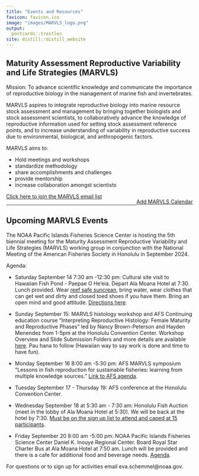 ```yaml
---
title: "Events and Resources"
favicon: favicon.ico
image: "images/MARVLS_logo.png"
output:
  postcards::trestles
site: distill::distill_website
---
```


<script>
$('#button').click(function(){
    $('#wrapper').toggle();
});  
</script>
<style>
#wrapper {
  display:none
} 
.button {
  background-color: #4CAF50;
  border-radius: 12px;
  border: none;
  color: white;
  padding: 10px 32px;
  text-align: center;
  text-decoration: none;
  display: inline-block;
  font-size: 16px;
  margin: 4px 2px;
  cursor: pointer;
}
</style>

<div>
## Maturity Assessment Reproductive Variability and Life Strategies (MARVLS)

Mission: To advance scientific knowledge and communicate the importance of reproductive biology in the management of marine fish and invertebrates.

MARVLS aspires to integrate reproductive biology into marine resource stock assessment and management by bringing together biologists and stock assessment scientists, to collaboratively advance the knowledge of reproductive information used for setting stock assessment reference points, and to increase understanding of variability in reproductive success due to environmental, biological, and anthropogenic factors.

MARVLS aims to:

- Hold meetings and workshops
- standardize methodology
- share accomplishments and challenges
- provide mentorship
- increase collaboration amongst scientists

<div style="float: left">[Click here to join the MARVLS email list](https://docs.google.com/spreadsheets/d/1SaHmhj6l6d6JybSbwJNL1zyfqPBK0upNVHZ_64Bf3TI/edit#gid=0)</div> 
</div>
<div style="float: right">[Add MARVLS Calendar](https://calendar.google.com/calendar/u/0?cid=Y19mbGJnaTAybGI5ajV2Y2VnZ3ZkN2txMG03a0Bncm91cC5jYWxlbmRhci5nb29nbGUuY29t)
</div>

<p></p>
<br/>
<hr>

## Upcoming MARVLS Events
        
The NOAA Pacific Islands Fisheries Science Center is hosting the 5th biennial meeting for the Maturity Assessment Reproductive Variability and Life Strategies (MARVLS) working group in conjunction with the National Meeting of the American Fisheries Society in Honolulu in September 2024.

Agenda:

* Saturday September 14 7:30 am -12:30 pm: Cultural site visit to Hawaiian Fish Pond - Paepae O He'eia. Depart Ala Moana Hotel at 7:30. Lunch provided. Wear [reef safe suncrean](https://www.hawaii.com/reef-safe-sunscreen/), bring water, wear clothes that can get wet and dirty and closed toed shoes if you have them. Bring an open mind and good attitude. [Directions here](https://www.google.com/maps/place/Paepae+o+He'eia/@21.4314536,-157.8069545,15z/data=!4m6!3m5!1s0x7c006af5eea83d7b:0xf967d601f089a0d0!8m2!3d21.4314536!4d-157.8069545!16s%2Fg%2F11cjkc95_9?entry=ttu&g_ep=EgoyMDI0MDkwNC4wIKXMDSoASAFQAw%3D%3D).

* Sunday September 15: MARVLS histology workshop and AFS Continuing education course “Interpreting Reproductive Histology: Female Maturity and Reproductive Phases” led by Nancy Brown-Peterson and Hayden Menendez from 1-5pm at the Honolulu Convention Center.  Workshop Overview and Slide Submission Folders and more details are available [here](https://drive.google.com/drive/folders/1wVYM5Hk6_CK8vn4Gx2egGTXzDEGEs-ez). Pau hana to follow (Hawaiian way to say work is done and time to have fun).

* Monday September 16 8:00 am -5:30 pm: AFS MARVLS symposium “Lessons in fish reproduction for sustainable fisheries: learning from multiple knowledge sources.” [Link to AFS agenda](https://www.xcdsystem.com/afs/program/y7rKVr9/index.cfm). 

* Tuesday September 17 - Thursday 19: AFS conference at the Honolulu Convention Center. 

* Wednesday September 18 at 5:30 am - 7:30 am: Honolulu Fish Auction (meet in the lobby of Ala Moana Hotel at 5:30). We will be back at the hotel by 7:30. [Must be on the sign up list to attend and caped at 15 participants](https://docs.google.com/spreadsheets/d/1O_MFKtkECCWZhIIdti_W1MgtCeFEx5TV-PZ7v-lWJmk/edit?gid=0#gid=0).

* Friday September 20 8:00 am -5:00 pm: NOAA Pacific Islands Fisheries Science Center Daniel K. Inouye Regional Center. Board Royal Star Charter Bus at Ala Moana Hotel at 7:50 am.  Lunch will be provided and there is a cafe for additional food and beverage needs. [Agenda](https://docs.google.com/document/d/1WD35GjiNrcNmk7tiZJB9NL74G-iNkqbj/edit). 


For questions or to sign up for activities email eva.schemmel@noaa.gov.

      
</div>  

<br/><br/>





